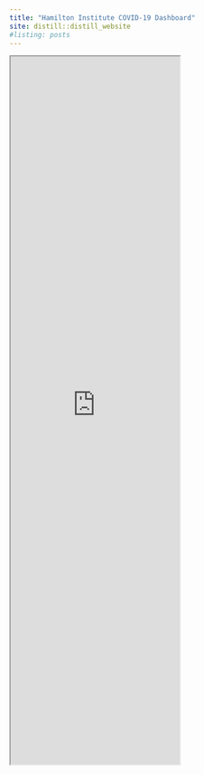 ```yaml
---
title: "Hamilton Institute COVID-19 Dashboard"
site: distill::distill_website
#listing: posts
---
```


<iframe src="https://rstudioserver.hamilton.ie:3838/users/aparnell/covid-19" class="l-screen-inset shaded" height = "1250px"></iframe>